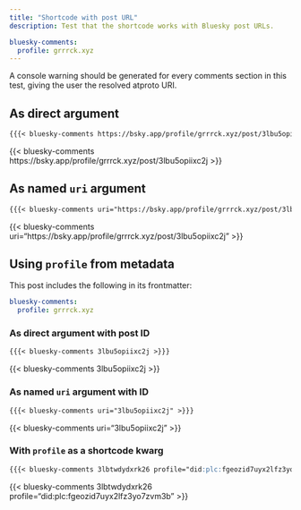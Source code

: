 ```yaml
---
title: "Shortcode with post URL"
description: Test that the shortcode works with Bluesky post URLs.

bluesky-comments:
  profile: grrrck.xyz
---
```


::: callout-important
A console warning should be generated for every comments section in this test, giving the user the resolved atproto URI.
:::

## As direct argument

```markdown
{{{< bluesky-comments https://bsky.app/profile/grrrck.xyz/post/3lbu5opiixc2j >}}}
```

{{< bluesky-comments https://bsky.app/profile/grrrck.xyz/post/3lbu5opiixc2j >}}

## As named `uri` argument

```markdown
{{{< bluesky-comments uri="https://bsky.app/profile/grrrck.xyz/post/3lbu5opiixc2j" >}}}
```

{{< bluesky-comments uri="https://bsky.app/profile/grrrck.xyz/post/3lbu5opiixc2j" >}}

## Using `profile` from metadata

This post includes the following in its frontmatter:

```yaml
bluesky-comments:
  profile: grrrck.xyz
```

### As direct argument with post ID

```markdown
{{{< bluesky-comments 3lbu5opiixc2j >}}}
```

{{< bluesky-comments 3lbu5opiixc2j >}}

### As named `uri` argument with ID

```markdown
{{{< bluesky-comments uri="3lbu5opiixc2j" >}}}
```

{{< bluesky-comments uri="3lbu5opiixc2j" >}}

### With `profile` as a shortcode kwarg

```markdown
{{{< bluesky-comments 3lbtwdydxrk26 profile="did:plc:fgeozid7uyx2lfz3yo7zvm3b" >}}}
```

{{< bluesky-comments 3lbtwdydxrk26 profile="did:plc:fgeozid7uyx2lfz3yo7zvm3b" >}}
